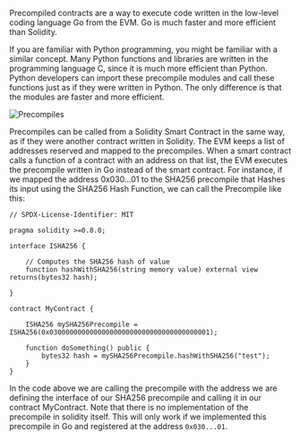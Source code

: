 
Precompiled contracts are a way to execute code written in the low-level coding language Go from the EVM. Go is much faster and more efficient than Solidity.

If you are familiar with Python programming, you might be familiar with a similar concept. Many Python functions and libraries are written in the programming language C, since it is much more efficient than Python. Python developers can import these precompile modules and call these functions just as if they were written in Python. The only difference is that the modules are faster and more efficient.

![Precompiles](/common-images/evm-precompiles/precompiles.png)

Precompiles can be called from a Solidity <GlossaryTerm>Smart Contract</GlossaryTerm> in the same way, as if they were another contract written in Solidity. The EVM keeps a list of addresses reserved and mapped to the precompiles. When a smart contract calls a function of a contract with an address on that list, the EVM executes the precompile written in Go instead of the smart contract.
For instance, if we mapped the address 0x030...01 to the SHA256 precompile that <GlossaryTerm>Hash</GlossaryTerm>es its input using the SHA256 Hash Function, we can call the Precompile like this:

```solidity
// SPDX-License-Identifier: MIT

pragma solidity >=0.8.0;

interface ISHA256 {

  	// Computes the SHA256 hash of value
	function hashWithSHA256(string memory value) external view returns(bytes32 hash);
  
}

contract MyContract {
    
    ISHA256 mySHA256Precompile = ISHA256(0x0300000000000000000000000000000000000001);

    function doSomething() public {
        bytes32 hash = mySHA256Precompile.hashWithSHA256("test");
    }
}
```

In the code above we are calling the precompile with the address we are defining the interface of our SHA256 precompile and calling it in our contract MyContract. Note that there is no implementation of the precompile in solidity itself. This will only work if we implemented this precompile in Go and registered at the address `0x030...01`. 